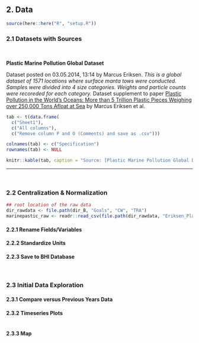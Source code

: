 
## 2. Data

```r
source(here::here("R", "setup.R"))
```

### 2.1 Datasets with Sources
<br/>

**Plastic Marine Pollution Global Dataset**  
<!-- dataset save location BHI_share/BHI 2.0/Goals/ -->

Dataset posted on 03.05.2014, 13:14 by Marcus Eriksen. *This is a global dataset of 1571 locations where surface manta tows were conducted.  Samples were divided into 4 size categories. Weights and particle counts were recoreded for each category.* Dataset supplement to paper [Plastic Pollution in the World's Oceans: More than 5 Trillion Plastic Pieces Weighing over 250,000 Tons Afloat at Sea](https://doi.org/10.1371/journal.pone.0111913) by Marcus Eriksen et al.


```r
tab <- t(data.frame(
  c("Sheet1"), 
  c("All columns"),
  c("Remove column P and O (Comments) and save as .csv")))

colnames(tab) <- c("Specification")
rownames(tab) <- NULL

knitr::kable(tab, caption = "Source: [Plastic Marine Pollution Global Dataset, shared via figshare](http://dx.doi.org/10.6084/m9.figshare.1015289) <br/> Downloaded 10 March, 2020 by Ellie Campbell")
```

---

<br/>


### 2.2 Centralization & Normalization

```r
## root location of the raw data
dir_rawdata <- file.path(dir_B, "Goals", "CW", "TRA")
marinepastic_raw <- readr::read_csv(file.path(dir_rawdata, "Eriksen_PlasticMarine", "marineplastic_eriksen.csv"))
```

#### 2.2.1 Rename Fields/Variables

#### 2.2.2 Standardize Units

#### 2.2.3 Save to BHI Database

<br/>

### 2.3 Initial Data Exploration

#### 2.3.1 Compare versus Previous Years Data

#### 2.3.2 Timeseries Plots

```r
```

#### 2.3.3 Map

